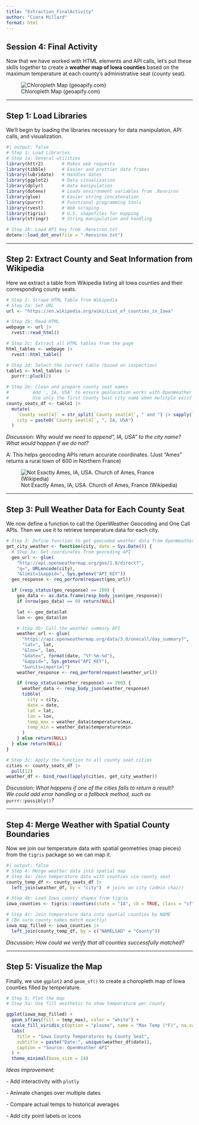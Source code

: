 ```yaml
---
title: "Extraction_FinalActivity"
author: "Ciera Millard"
format: html
---
```


## Session 4: Final Activity

Now that we have worked with HTML elements and API calls, let’s put these skills together to create a **weather map of Iowa counties** based on the maximum temperature at each county’s administrative seat (county seat).

![Chloropleth Map (geoapify.com)](images/clipboard-3021085322.png)

------------------------------------------------------------------------

## Step 1: Load Libraries

We’ll begin by loading the libraries necessary for data manipulation, API calls, and visualization.

```r
#| output: false
# Step 1: Load Libraries
# Step 1a: General utilities
library(httr2)       # Makes web requests
library(tibble)      # Easier and prettier data frames
library(lubridate)   # Handles dates
library(ggplot2)     # Data visualization
library(dplyr)       # Data manipulation
library(dotenv)      # Loads environment variables from .Renviron
library(glue)        # Easier string concatenation
library(purrr)       # Functional programming tools
library(rvest)       # Web scraping
library(tigris)      # U.S. shapefiles for mapping
library(stringr)     # String manipulation and handling
```

```r
# Step 1b: Load API key from .Renviron.txt
dotenv::load_dot_env(file = ".Renviron.txt")
```

------------------------------------------------------------------------

## Step 2: Extract County and Seat Information from Wikipedia

Here we extract a table from Wikipedia listing all Iowa counties and their corresponding county seats.

```r
# Step 2: Scrape HTML Table from Wikipedia
# Step 2a: Set URL
url <- "https://en.wikipedia.org/wiki/List_of_counties_in_Iowa"

# Step 2b: Read HTML
webpage <- url |>  
  rvest::read_html()

# Step 2c: Extract all HTML tables from the page
html_tables <- webpage |> 
  rvest::html_table()

# Step 2d: Select the correct table (based on inspection)
table1 <- html_tables |> 
  purrr::pluck(2)

# Step 2e: Clean and prepare county seat names
#         Add ', IA, USA' to ensure geolocation works with OpenWeather API
#         Use only the first County Seat city name when mulitple exist
county_seats_df <- table1 |> 
  mutate(
    `County seat[4]` = str_split(`County seat[4]`, " and ") |> sapply(`[`, 1),
    city = paste0(`County seat[4]`, ", IA, USA")
  )
```

*Discussion: Why would we need to append", IA, USA" to the city name?*\
*What would happen if we do not?*

A: This helps geocoding APIs return accurate coordinates. (Just "Ames" returns a rural town of 600 in Northern France)

![Not Exactly Ames, IA, USA. Church of Ames, France (Wikipedia)](images/clipboard-3492188893.jpeg)

------------------------------------------------------------------------

## Step 3: Pull Weather Data for Each County Seat

We now define a function to call the OpenWeather Geocoding and One Call APIs. Then we use it to retrieve temperature data for each city.

```r
# Step 3: Define function to get geocoded weather data from OpenWeather
get_city_weather <- function(city, date = Sys.Date()) {
  # Step 3a: Get coordinates from geocoding API
  geo_url <- glue(
    "http://api.openweathermap.org/geo/1.0/direct?",
    "q=", URLencode(city),
    "&limit=1&appid=", Sys.getenv("API_KEY"))
  geo_response <- req_perform(request(geo_url))

  if (resp_status(geo_response) == 200) {
    geo_data <- as.data.frame(resp_body_json(geo_response))
    if (nrow(geo_data) == 0) return(NULL)

    lat <- geo_data$lat
    lon <- geo_data$lon

    # Step 3b: Call the weather summary API
    weather_url <- glue(
      "https://api.openweathermap.org/data/3.0/onecall/day_summary?",
      "lat=", lat,
      "&lon=", lon,
      "&date=", format(date, "%Y-%m-%d"),
      "&appid=", Sys.getenv("API_KEY"),
      "&units=imperial")
    weather_response <- req_perform(request(weather_url))

    if (resp_status(weather_response) == 200) {
      weather_data <- resp_body_json(weather_response)
      tibble(
        city = city,
        date = date,
        lat = lat,
        lon = lon,
        temp_max = weather_data$temperature$max,
        temp_min = weather_data$temperature$min
      )
    } else return(NULL)
  } else return(NULL)
}
```

```r
# Step 3c: Apply the function to all county seat cities
cities <- county_seats_df |> 
  pull(12)
weather_df <- bind_rows(lapply(cities, get_city_weather))
```

*Discussion: What happens if one of the cities fails to return a result?*\
*We could add error handling or a fallback method, such as* `purrr::possibly()`*?*

------------------------------------------------------------------------

## Step 4: Merge Weather with Spatial County Boundaries

Now we join our temperature data with spatial geometries (map pieces) from the `tigris` package so we can map it.

```r
#| output: false
# Step 4: Merge weather data into spatial map
# Step 4a: Join temperature data with counties via county seat
county_temp_df <- county_seats_df |> 
  left_join(weather_df, by = "city")  # joins on city (admin chair)

# Step 4b: Load Iowa county shapes from tigris
iowa_counties <- tigris::counties(state = "IA", cb = TRUE, class = "sf")

# Step 4c: Join temperature data into spatial counties by NAME
# (Be sure county names match exactly)
iowa_map_filled <- iowa_counties |> 
  left_join(county_temp_df, by = c("NAMELSAD" = "County"))
```

*Discussion: How could we verify that all counties successfully matched?*

------------------------------------------------------------------------

## Step 5: Visualize the Map

Finally, we use `ggplot2` and `geom_sf()` to create a choropleth map of Iowa counties filled by temperature.

```r
# Step 5: Plot the map
# Step 5a: Use fill aesthetic to show temperature per county

ggplot(iowa_map_filled) +
  geom_sf(aes(fill = temp_max), color = "white") +
  scale_fill_viridis_c(option = "plasma", name = "Max Temp (°F)", na.value = "grey90") +
  labs(
    title = "Iowa County Temperatures by County Seat",
    subtitle = paste("Date:", unique(weather_df$date)),
    caption = "Source: OpenWeather API"
  ) +
  theme_minimal(base_size = 14)
```

*Ideas improvement:*

\- Add interactivity with `plotly`

\- Animate changes over multiple dates

\- Compare actual temps to historical averages

\- Add city point labels or icons
